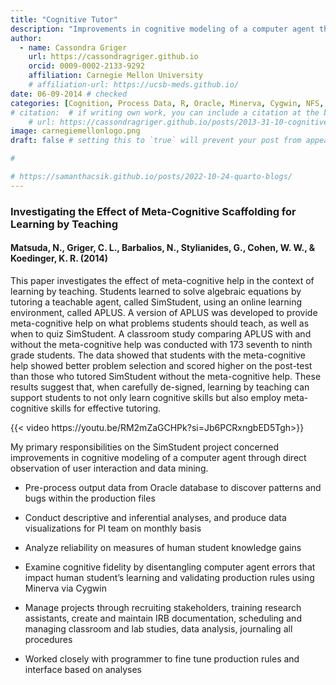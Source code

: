 ```yaml
---
title: "Cognitive Tutor"
description: "Improvements in cognitive modeling of a computer agent through direct observation of user interaction and data mining"
author:
  - name: Cassondra Griger
    url: https://cassondragriger.github.io
    orcid: 0009-0002-2133-9292
    affiliation: Carnegie Mellon University
    # affiliation-url: https://ucsb-meds.github.io/ 
date: 06-09-2014 # checked
categories: [Cognition, Process Data, R, Oracle, Minerva, Cygwin, NFS, IES] # self-defined categories
# citation:  # if writing own work, you can include a citation at the bottom
    # url: https://cassondragriger.github.io/posts/2013-31-10-cognitive tutor/ 
image: carnegiemellonlogo.png
draft: false # setting this to `true` will prevent your post from appearing on your listing page until you're ready!

#

# https://samanthacsik.github.io/posts/2022-10-24-quarto-blogs/
---
```


### Investigating the Effect of Meta-Cognitive Scaffolding for Learning by Teaching

#### Matsuda, N., Griger, C. L., Barbalios, N., Stylianides, G., Cohen, W. W., & Koedinger, K. R. (2014)

This paper investigates the effect of meta-cognitive help in the context of learning by teaching. Students learned to solve algebraic equations by tutoring a teachable agent, called SimStudent, using an online learning environment, called APLUS. A version of APLUS was developed to provide meta-cognitive help on what problems students should teach, as well as when to quiz SimStudent. A classroom study comparing APLUS with and without the meta-cognitive help was conducted with 173 seventh to ninth grade students. The data showed that students with the meta-cognitive help showed better problem selection and scored higher on the post-test than those who tutored SimStudent without the meta-cognitive help. These results suggest that, when carefully de-signed, learning by teaching can support students to not only learn cognitive skills but also employ meta-cognitive skills for effective tutoring.

{{< video https://youtu.be/RM2mZaGCHPk?si=Jb6PCRxngbED5Tgh>}}

My primary responsibilities on the SimStudent project concerned improvements in cognitive modeling of a computer agent through direct observation of user interaction and data mining.

-   Pre-process output data from Oracle database to discover patterns and bugs within the production files

-   Conduct descriptive and inferential analyses, and produce data visualizations for PI team on monthly basis

-   Analyze reliability on measures of human student knowledge gains

-   Examine cognitive fidelity by disentangling computer agent errors that impact human student's learning and validating production rules using Minerva via Cygwin

-   Manage projects through recruiting stakeholders, training research assistants, create and maintain IRB documentation, scheduling and managing classroom and lab studies, data analysis, journaling all procedures 

-   Worked closely with programmer to fine tune production rules and interface based on analyses
